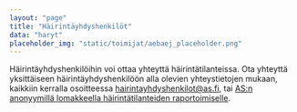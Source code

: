 ---
layout: "page"
title: "Häirintäyhdyshenkilöt"
data: "haryt"
placeholder_img: "static/toimijat/aebaej_placeholder.png"
---
Häirintäyhdyshenkilöihin voi ottaa yhteyttä häirintätilanteissa. Ota yhteyttä yksittäiseen häirintäyhdyshenkilöön alla olevien yhteystietojen mukaan, kaikkiin kerralla osoitteessa hairintayhdyshenkilot@as.fi, tai [AS:n anonyymillä lomakkeella häirintätilanteiden raportoimiselle](https://forms.gle/ZsDiCTF9WhabRn8UA).

